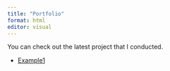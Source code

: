 ```yaml
---
title: "Portfolio"
format: html
editor: visual
---
```


You can check out the latest project that I conducted.

<ul>
<li><a href="/portfolio/a2.html" target="_blank">Example1</a></li>
</ul>
